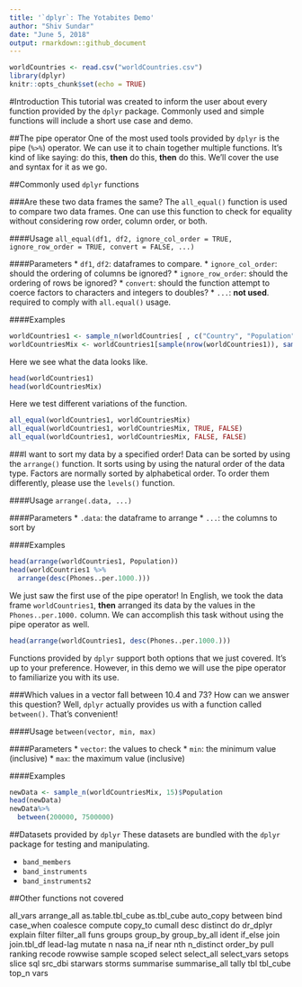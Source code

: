 ```yaml
---
title: '`dplyr`: The Yotabites Demo'
author: "Shiv Sundar"
date: "June 5, 2018"
output: rmarkdown::github_document
---
```


```r
worldCountries <- read.csv("worldCountries.csv")
library(dplyr)
knitr::opts_chunk$set(echo = TRUE)
```

#Introduction
This tutorial was created to inform the user about every function provided by the `dplyr` package. Commonly used and simple functions will include a short use case and demo. 

##The pipe operator
One of the most used tools provided by `dplyr` is the pipe (`%>%`) operator. We can use it to chain together multiple functions. It's kind of like saying: do this, **then** do this, **then** do this. We'll cover the use and syntax for it as we go.

##Commonly used `dplyr` functions

###Are these two data frames the same?
The `all_equal()` function is used to compare two data frames. One can use this function to check for equality without considering row order, column order, or both.

####Usage
`all_equal(df1, df2, ignore_col_order = TRUE, ignore_row_order = TRUE, convert = FALSE, ...)`

####Parameters
* `df1`, `df2`: dataframes to compare.
* `ignore_col_order`: should the ordering of columns be ignored?
* `ignore_row_order`: should the ordering of rows be ignored?
* `convert`: should the function attempt to coerce factors to characters and integers to doubles?
* `...`: **not used**. required to comply with `all.equal()` usage.

####Examples
```r
worldCountries1 <- sample_n(worldCountries[ , c("Country", "Population", "Phones..per.1000.")], 15)
worldCountriesMix <- worldCountries1[sample(nrow(worldCountries1)), sample(ncol(worldCountries1))]
```

Here we see what the data looks like.
```r
head(worldCountries1)
head(worldCountriesMix)
```

Here we test different variations of the function.
```r
all_equal(worldCountries1, worldCountriesMix)
all_equal(worldCountries1, worldCountriesMix, TRUE, FALSE)
all_equal(worldCountries1, worldCountriesMix, FALSE, FALSE)
```

###I want to sort my data by a specified order!
Data can be sorted by using the `arrange()` function. It sorts using by using the natural order of the data type. Factors are normally sorted by alphabetical order. To order them differently, please use the `levels()` function.

####Usage
`arrange(.data, ...)`

####Parameters
* `.data`: the dataframe to arrange
* `...`: the columns to sort by

####Examples
```r
head(arrange(worldCountries1, Population))
head(worldCountries1 %>%
  arrange(desc(Phones..per.1000.)))
```

We just saw the first use of the pipe operator! In English, we took the data frame `worldCountries1`, **then** arranged its data by the values in the `Phones..per.1000.` column. We can accomplish this task without using the pipe operator as well.

```r
head(arrange(worldCountries1, desc(Phones..per.1000.)))
```

Functions provided by `dplyr` support both options that we just covered. It's up to your preference. However, in this demo we will use the pipe operator to familiarize you with its use.

###Which values in a vector fall between 10.4 and 73?
How can we answer this question? Well, `dplyr` actually provides us with a function called `between()`. That's convenient! 

####Usage
`between(vector, min, max)`

####Parameters
* `vector`: the values to check
* `min`: the minimum value (inclusive)
* `max`: the maximum value (inclusive)

####Examples
```r
newData <- sample_n(worldCountriesMix, 15)$Population
head(newData)
newData%>%
  between(200000, 7500000)
```


##Datasets provided by `dplyr`
These datasets are bundled with the `dplyr` package for testing and manipulating.

* `band_members`
* `band_instruments`
* `band_instruments2`

##Other functions not covered

all_vars
arrange_all
as.table.tbl_cube
as.tbl_cube
auto_copy
between
bind
case_when
coalesce
compute
copy_to
cumall
desc
distinct
do
dr_dplyr
explain
filter
filter_all
funs
groups
group_by
group_by_all
ident
if_else
join
join.tbl_df
lead-lag
mutate
n
nasa
na_if
near
nth
n_distinct
order_by
pull
ranking
recode
rowwise
sample
scoped
select
select_all
select_vars
setops
slice
sql
src_dbi
starwars
storms
summarise
summarise_all
tally
tbl
tbl_cube
top_n
vars